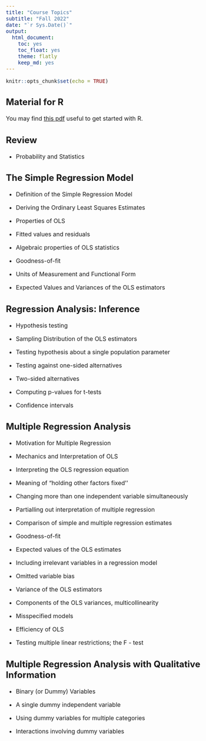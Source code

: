 ```yaml
---
title: "Course Topics"
subtitle: "Fall 2022"
date: "`r Sys.Date()`"
output: 
  html_document: 
    toc: yes
    toc_float: yes
    theme: flatly
    keep_md: yes
---
```

<style type="text/css">
  body{
  font-size: 12pt;
}
</style>

```r
knitr::opts_chunk$set(echo = TRUE)
```


## Material for R

You may find [this pdf](\Slides_4000\R.pdf) useful to get started with R.

## Review 

- Probability and Statistics

## The Simple Regression Model

- Definition of the Simple Regression Model

- Deriving the Ordinary Least Squares Estimates

- Properties of OLS

- Fitted values and residuals

- Algebraic properties of OLS statistics

- Goodness-of-fit 

- Units of Measurement and Functional Form

- Expected Values and Variances of the OLS estimators

## 	Regression Analysis: Inference

- Hypothesis testing

- Sampling Distribution of the OLS estimators

- Testing hypothesis about a single population parameter

- Testing against one-sided alternatives

- Two-sided alternatives

- Computing p-values for t-tests

- Confidence intervals

## 	Multiple Regression Analysis

- Motivation for Multiple Regression

- Mechanics and Interpretation of OLS

- Interpreting the OLS regression equation

- Meaning of “holding other factors fixed''

- Changing more than one independent variable simultaneously

- Partialling out interpretation of multiple regression

- Comparison of simple and multiple regression estimates

- Goodness-of-fit

- Expected values of the OLS estimates

- Including irrelevant variables in a regression model

- Omitted variable bias

- Variance of the OLS estimators

- Components of the OLS variances, multicollinearity

- Misspecified models

- Efficiency of OLS

- Testing multiple linear restrictions; the F - test

##	Multiple Regression Analysis with Qualitative Information

- Binary (or Dummy) Variables

- A single dummy independent variable

- Using dummy variables for multiple categories

- Interactions involving dummy variables




    
    